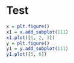 # Test

```r
x = plt.figure()
x1 = x.add_subplot(111)
x1.plot([1, 2, 3])
y = plt.figure()
y1 = y.add_subplot(111)
y1.plot([5, 6])
```

